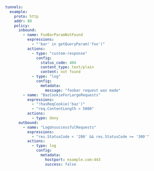 ```yaml
tunnels:
  example:
    proto: http
    addr: 80
    policy:
      inbound:
        - name: FooBarParamNotFound
          expressions:
            - "'bar' in getQueryParam('foo')"
          actions:
            - type: "custom-response"
              config:
                status_code: 404
                content_type: text/plain
                content: not found
            - type: "log"
              config:
                metadata:
                  message: "foobar request was made"
        - name: "BazCookieForLargeRequests"
          expressions:
            - "!hasReqCookie('baz')"
            - "req.ContentLength > 5000"
          actions:
            - type: deny
      outbound:
        - name: "LogUnsuccessfulRequests"
          expressions:
            - "res.StatusCode < '200' && res.StatusCode >= '300'"
          actions:
            - type: log
              config:
                metadata:
                  hostport: example.com:443
                  success: false
```
